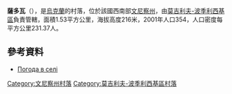 {{coord|48|32|36|N|27|55|20|E|scale:30000|display=title}}

'''薩多瓦'''（{{lang-uk|Садова}}），是[[烏克蘭|烏克蘭]]的村落，位於該國西南部[[文尼察州|文尼察州]]，由[[莫吉利夫-波季利西基區|莫吉利夫-波季利西基區]]負責管轄，面積1.53平方公里，海拔高度216米，2001年人口354，人口密度每平方公里231.37人。

==參考資料==
* [http://weather.in.ua/ua/vinnickaja/23139 Погода в селі] {{Wayback|url=http://weather.in.ua/ua/vinnickaja/23139 |date=20181020011528 }}

[[Category:文尼察州村落|Category:文尼察州村落]]
[[Category:莫吉利夫-波季利西基區村落|Category:莫吉利夫-波季利西基區村落]]


{{Vinnytsia-geo-stub}}